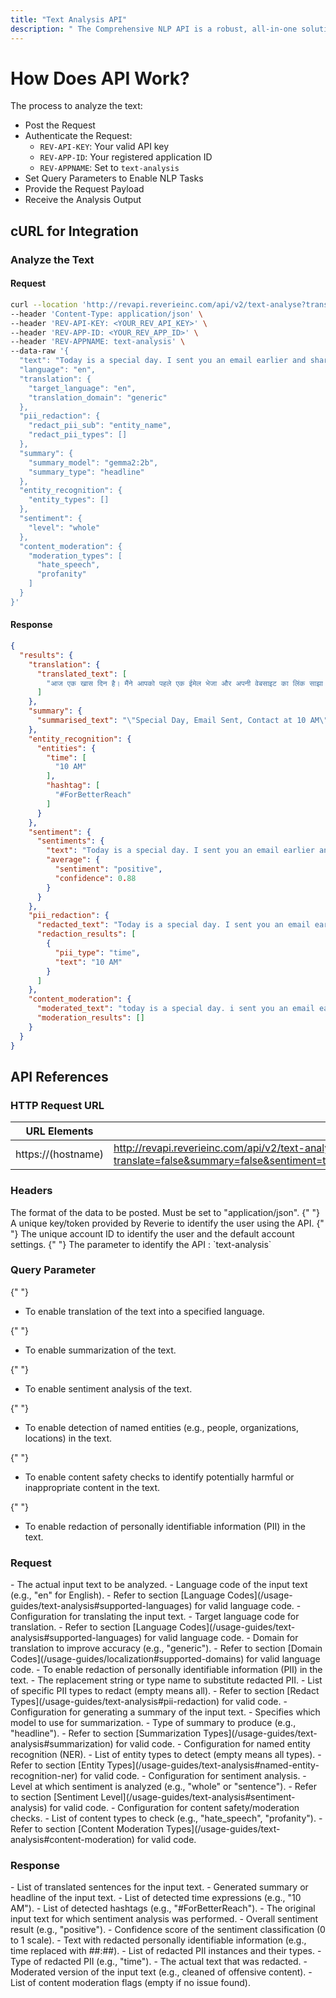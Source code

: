```yaml
---
title: "Text Analysis API"
description: " The Comprehensive NLP API is a robust, all-in-one solution for performing multiple natural language processing tasks through a unified endpoint. It supports content moderation, entity detection, sentiment analysis, translation, PII (Personally Identifiable Information) redaction, and text summarization. "
---
```


# How Does API Work?

The process to analyze the text:

- Post the Request
- Authenticate the Request:
    - `REV-API-KEY`: Your valid API key
    - `REV-APP-ID`: Your registered application ID
    - `REV-APPNAME`: Set to `text-analysis`
- Set Query Parameters to Enable NLP Tasks
- Provide the Request Payload
- Receive the Analysis Output

## cURL for Integration
### Analyze the Text
#### Request
```bash
curl --location 'http://revapi.reverieinc.com/api/v2/text-analyse?translate=false&summary=false&sentiment=true&detect_entities=true&content_safety=true&pii_redaction=true' \
--header 'Content-Type: application/json' \
--header 'REV-API-KEY: <YOUR_REV_API_KEY>' \
--header 'REV-APP-ID: <YOUR_REV_APP_ID>' \
--header 'REV-APPNAME: text-analysis' \
--data-raw '{
  "text": "Today is a special day. I sent you an email earlier and shared my website link. Please use #ForBetterReach and feel free to contact me around 10 AM.",
  "language": "en",
  "translation": {
    "target_language": "en",
    "translation_domain": "generic"
  },
  "pii_redaction": {
    "redact_pii_sub": "entity_name",
    "redact_pii_types": []
  },
  "summary": {
    "summary_model": "gemma2:2b",
    "summary_type": "headline"
  },
  "entity_recognition": {
    "entity_types": []
  },
  "sentiment": {
    "level": "whole"
  },
  "content_moderation": {
    "moderation_types": [
      "hate_speech",
      "profanity"
    ]
  }
}'
```
#### Response
```json
{
  "results": {
    "translation": {
      "translated_text": [
        "आज एक खास दिन है। मैंने आपको पहले एक ईमेल भेजा और अपनी वेबसाइट का लिंक साझा किया। कृपया #ForBetterReach का उपयोग करें और सुबह 10 बजे मुझसे संपर्क करने में संकोच न करें।"
      ]
    },
    "summary": {
      "summarised_text": "\"Special Day, Email Sent, Contact at 10 AM\""
    },
    "entity_recognition": {
      "entities": {
        "time": [
          "10 AM"
        ],
        "hashtag": [
          "#ForBetterReach"
        ]
      }
    },
    "sentiment": {
      "sentiments": {
        "text": "Today is a special day. I sent you an email earlier and shared my website link. Please use #ForBetterReach and feel free to contact me around 10 AM.",
        "average": {
          "sentiment": "positive",
          "confidence": 0.88
        }
      }
    },
    "pii_redaction": {
      "redacted_text": "Today is a special day. I sent you an email earlier and shared my website link. Please use #ForBetterReach and feel free to contact me around ##:##.",
      "redaction_results": [
        {
          "pii_type": "time",
          "text": "10 AM"
        }
      ]
    },
    "content_moderation": {
      "moderated_text": "today is a special day. i sent you an email earlier and shared my website link. please use #forbetterreach and feel free to contact me around 10 am.",
      "moderation_results": []
    }
  }
}

```
## API References

### HTTP Request URL
| URL Elements       | Sample URL                     |
|--------------------|--------------------------------|
| https://(hostname) | http://revapi.reverieinc.com/api/v2/text-analyse?translate=false&summary=false&sentiment=true&detect_entities=true&content_safety=true&pii_redaction=true |

### Headers
<ParamField header="Content-Type" type="string" required default="application/json">
  The format of the data to be posted. Must be set to "application/json".
</ParamField> 
<ParamField header="REV-API-KEY" type="string" required>
  {" "}
  A unique key/token provided by Reverie to identify the user using the  API.
</ParamField> 
<ParamField header="REV-APP-ID" type="string" required>
  {" "}
  The unique account ID to identify the user and the default account settings.
</ParamField> 
<ParamField header="REV-APPNAME" type="string" required>
  {" "}
  The parameter to identify the API : `text-analysis`
</ParamField> 

### Query Parameter
<ParamField query="translate" type="boolean" required>
  {" "}
  
- To enable translation of the text into a specified language.

</ParamField> 
<ParamField query="summary" type="boolean" required>
  {" "}
  
- To enable summarization of the text.

</ParamField> 
<ParamField query="sentiment" type="boolean" required>
  {" "}
  
- To enable sentiment analysis of the text.

</ParamField> 
<ParamField query="detect_entities" type="boolean" required>
  {" "}
  
- To enable detection of named entities (e.g., people, organizations, locations) in the text.

</ParamField> 
<ParamField query="content_safety" type="boolean" required>
  {" "}
  
- To enable content safety checks to identify potentially harmful or inappropriate content in the text.

</ParamField> 
<ParamField query="pii_redaction" type="boolean" required>
  {" "}
  
- To enable redaction of personally identifiable information (PII) in the text.

</ParamField> 

### Request

<ParamField body="text" type="string" required>
  - The actual input text to be analyzed.
</ParamField>

<ParamField body="language" type="string" required>
  - Language code of the input text (e.g., "en" for English).
  - Refer to section [Language Codes](/usage-guides/text-analysis#supported-languages) for valid language code.
</ParamField>

<ParamField body="translation" type="object" required>
  - Configuration for translating the input text.
</ParamField>

<ParamField body="translation.target_language" type="string" required>
  - Target language code for translation.
  - Refer to section [Language Codes](/usage-guides/text-analysis#supported-languages) for valid language code.
</ParamField>

<ParamField body="translation.translation_domain" type="string" required>
  - Domain for translation to improve accuracy (e.g., "generic").
  - Refer to section [Domain Codes](/usage-guides/localization#supported-domains) for valid language code.
</ParamField>

<ParamField body="pii_redaction" type="object" required>
  - To enable redaction of personally identifiable information (PII) in the text.
</ParamField>

<ParamField body="pii_redaction.redact_pii_sub" type="string" required>
 -  The replacement string or type name to substitute redacted PII.
</ParamField>

<ParamField body="pii_redaction.redact_pii_types" type="array" required>
  - List of specific PII types to redact (empty means all).
  - Refer to section [Redact Types](/usage-guides/text-analysis#pii-redaction) for valid code.
</ParamField>

<ParamField body="summary" type="object" required>
  - Configuration for generating a summary of the input text.
</ParamField>

<ParamField body="summary.summary_model" type="string" required>
 -  Specifies which model to use for summarization.
</ParamField>

<ParamField body="summary.summary_type" type="string" required>
 -  Type of summary to produce (e.g., "headline").
 - Refer to section [Summarization Types](/usage-guides/text-analysis#summarization) for valid code.
</ParamField>

<ParamField body="entity_recognition" type="object" required>
  - Configuration for named entity recognition (NER).
</ParamField>

<ParamField body="entity_recognition.entity_types" type="array" required>
  - List of entity types to detect (empty means all types).
  - Refer to section [Entity Types](/usage-guides/text-analysis#named-entity-recognition-ner) for valid code.
</ParamField>

<ParamField body="sentiment" type="object" required>
  - Configuration for sentiment analysis.
</ParamField>

<ParamField body="sentiment.level" type="string" required>
  - Level at which sentiment is analyzed (e.g., "whole" or "sentence").
  - Refer to section [Sentiment Level](/usage-guides/text-analysis#sentiment-analysis) for valid code.
</ParamField>

<ParamField body="content_moderation" type="object" required>
  - Configuration for content safety/moderation checks.
</ParamField>

<ParamField body="content_moderation.moderation_types" type="array" required>
  - List of content types to check (e.g., "hate_speech", "profanity").
  - Refer to section [Content Moderation Types](/usage-guides/text-analysis#content-moderation) for valid code.
</ParamField>

### Response
<ParamField body="results.translation.translated_text" type="array">
  - List of translated sentences for the input text.
</ParamField>

<ParamField body="results.summary.summarised_text" type="string">
  - Generated summary or headline of the input text.
</ParamField>

<ParamField body="results.entity_recognition.entities.time" type="array">
  - List of detected time expressions (e.g., "10 AM").
</ParamField>

<ParamField body="results.entity_recognition.entities.hashtag" type="array">
  - List of detected hashtags (e.g., "#ForBetterReach").
</ParamField>

<ParamField body="results.sentiment.sentiments.text" type="string">
  - The original input text for which sentiment analysis was performed.
</ParamField>

<ParamField body="results.sentiment.sentiments.average.sentiment" type="string">
  - Overall sentiment result (e.g., "positive").
</ParamField>

<ParamField body="results.sentiment.sentiments.average.confidence" type="float">
  - Confidence score of the sentiment classification (0 to 1 scale).
</ParamField>

<ParamField body="results.pii_redaction.redacted_text" type="string">
  - Text with redacted personally identifiable information (e.g., time replaced with ##:##).
</ParamField>

<ParamField body="results.pii_redaction.redaction_results" type="array">
  - List of redacted PII instances and their types.
</ParamField>

<ParamField body="results.pii_redaction.redaction_results[].pii_type" type="string">
  - Type of redacted PII (e.g., "time").
</ParamField>

<ParamField body="results.pii_redaction.redaction_results[].text" type="string">
  - The actual text that was redacted.
</ParamField>

<ParamField body="results.content_moderation.moderated_text" type="string">
  - Moderated version of the input text (e.g., cleaned of offensive content).
</ParamField>

<ParamField body="results.content_moderation.moderation_results" type="array">
  - List of content moderation flags (empty if no issue found).
</ParamField>

